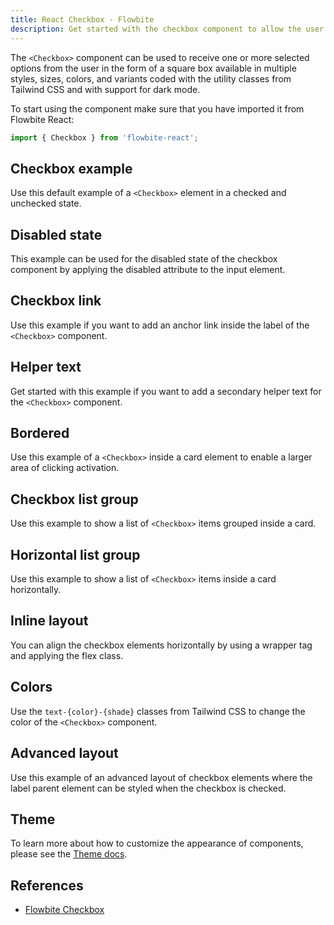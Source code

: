 ```yaml
---
title: React Checkbox - Flowbite
description: Get started with the checkbox component to allow the user to select one or more options in the form of a square box available in multiple sizes and colors
---
```


The `<Checkbox>` component can be used to receive one or more selected options from the user in the form of a square box available in multiple styles, sizes, colors, and variants coded with the utility classes from Tailwind CSS and with support for dark mode.

To start using the component make sure that you have imported it from Flowbite React:

```jsx
import { Checkbox } from 'flowbite-react';
```

## Checkbox example

Use this default example of a `<Checkbox>` element in a checked and unchecked state.

<Example name="checkbox.root" />

## Disabled state

This example can be used for the disabled state of the checkbox component by applying the disabled attribute to the input element.

<Example name="checkbox.disabled" />

## Checkbox link

Use this example if you want to add an anchor link inside the label of the `<Checkbox>` component.

<Example name="checkbox.link" />

## Helper text

Get started with this example if you want to add a secondary helper text for the `<Checkbox>` component.

<Example name="checkbox.helper" />

## Bordered

Use this example of a `<Checkbox>` inside a card element to enable a larger area of clicking activation.

<Example name="checkbox.bordered" />

## Checkbox list group

Use this example to show a list of `<Checkbox>` items grouped inside a card.

<Example name="checkbox.listGroup" />

## Horizontal list group

Use this example to show a list of `<Checkbox>` items inside a card horizontally.

<Example name="checkbox.horizontalListGroup" />

## Inline layout

You can align the checkbox elements horizontally by using a wrapper tag and applying the flex class.

<Example name="checkbox.inlineLayout" />

## Colors

Use the `text-{color}-{shade}` classes from Tailwind CSS to change the color of the `<Checkbox>` component.

<Example name="checkbox.colors" />

## Advanced layout

Use this example of an advanced layout of checkbox elements where the label parent element can be styled when the checkbox is checked.

<Example name="checkbox.advancedLayout" />

## Theme

To learn more about how to customize the appearance of components, please see the [Theme docs](/docs/customize/theme).

<Theme name="checkbox" />

## References

- [Flowbite Checkbox](https://flowbite.com/docs/components/checkbox/)
